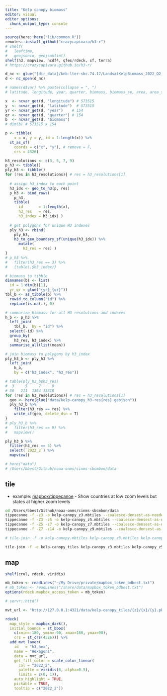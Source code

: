 ```yaml
---
title: "Kelp canopy biomass"
editor: visual
editor_options: 
  chunk_output_type: console
---
```


```r
source(here::here("lib/common.R"))
remotes::install_github("crazycapivara/h3-r")
# shelf(
#   leaftime,
#   geojsonio, geojsonlint)
shelf(h3, mapview, ncdf4, qfes/rdeck, sf, terra)
# https://crazycapivara.github.io/h3-r/

d_nc <- glue("{dir_data}/knb-lter-sbc.74.17/LandsatKelpBiomass_2022_Q2_withmetadata.nc")
d <- nc_open(d_nc)

# names(d$var) %>% paste(collapse = ", ")
# latitude, longitude, year, quarter, biomass, biomass_se, area, area_se, passes, passes5, passes7, passes8

x  <- ncvar_get(d, "longitude") # 573515
y  <- ncvar_get(d, "latitude")  # 573515
yr <- ncvar_get(d, "year")    # 154
qr <- ncvar_get(d, "quarter") # 154
b  <- ncvar_get(d, "biomass")
# dim(b) # 573515 x 154

p <- tibble(
    x = x, y = y, id = 1:length(x)) %>% 
  st_as_sf(
    coords = c("x", "y"), # remove = F, 
    crs = 4326) 

h3_resolutions <- c(3, 5, 7, 9)
p_h3 <- tibble()
ply_h3 <- tibble()
for (res in h3_resolutions){ # res = h3_resolutions[1]
  
  # assign h3_index to each point
  h3_idx <- geo_to_h3(p, res)
  p_h3 <- bind_rows(
    p_h3,
    tibble(
      id       = 1:length(x),
      h3_res   = res,
      h3_index = h3_idx) )
  
  # get polygons for unique H3 indexes
  ply_h3 <- rbind(
    ply_h3,
    h3_to_geo_boundary_sf(unique(h3_idx)) %>% 
      mutate(
        h3_res = res) )
}
# p_h3 %>% 
#   filter(h3_res == 3) %>% 
#   {table(.$h3_index)}

# biomass to tibble
dimnames(b) <- list(
  id = 1:dim(b)[1],
  yr_qr = glue("{yr}_{qr}"))
tbl_b <- as_tibble(b) %>% 
  rowid_to_column("id") %>% 
  replace(is.na(.), 0)

# summarize biomass for all H3 resolutions and indexes
h_b <- p_h3 %>% 
  left_join(
    tbl_b,  by = "id") %>% 
  select(-id) %>% 
  group_by(
    h3_res, h3_index) %>% 
  summarise_all(list(mean))

# join biomass to polygons by h3_index
ply_h3_b <- ply_h3 %>% 
  left_join(
    h_b,
    by = c("h3_index", "h3_res"))

# table(ply_h3_b$h3_res)
#  3     5     7     9 
# 36   211  1364 13318
for (res in h3_resolutions){ # res = h3_resolutions[1]
  geo <- here(glue("data/kelp-canopy_h3-res{res}.geojson"))
  ply_h3_b %>% 
    filter(h3_res == res) %>% 
    write_sf(geo, delete_dsn = T)
}
# ply_h3_b %>% 
#   filter(h3_res == 9) %>% 
#   mapview()

ply_h3_b %>%
  filter(h3_res == 5) %>%
  select(`2022_2`) %>% 
  mapview()

# here("data")
# /Users/bbest/Github/noaa-onms/cinms-sbcmbon/data
```

## tile

* example: [mapbox/tippecanoe](https://github.com/mapbox/tippecanoe#show-countries-at-low-zoom-levels-but-states-at-higher-zoom-levels) - Show countries at low zoom levels but states at higher zoom levels


```bash
cd /Users/bbest/Github/noaa-onms/cinms-sbcmbon/data
tippecanoe -f -z3 -o kelp-canopy_z3.mbtiles --coalesce-densest-as-needed kelp-canopy_h3-res3.geojson
tippecanoe -f -Z3 -z5 -o kelp-canopy_z5.mbtiles --coalesce-densest-as-needed  kelp-canopy_h3-res5.geojson
tippecanoe -f -Z5 -z7 -o kelp-canopy_z7.mbtiles --coalesce-densest-as-needed  kelp-canopy_h3-res7.geojson
tippecanoe -f -Z7 -z14 -o kelp-canopy_z9.mbtiles --coalesce-densest-as-needed  kelp-canopy_h3-res9.geojson

# tile-join -f -o kelp-canopy.mbtiles kelp-canopy_z3.mbtiles kelp-canopy_z5.mbtiles kelp-canopy_z7.mbtiles kelp-canopy_z9.mbtiles

tile-join -f -e kelp-canopy_tiles kelp-canopy_z3.mbtiles kelp-canopy_z5.mbtiles kelp-canopy_z7.mbtiles kelp-canopy_z9.mbtiles
```

## map

```r
shelf(crul, rdeck, viridis)

mb_token <- readLines("~/My Drive/private/mapbox_token_bdbest.txt")
# mb_token <- readLines("/share/data/mapbox_token_bdbest.txt")
options(rdeck.mapbox_access_token = mb_token)

# servr::httd()

mvt_url <- "http://127.0.0.1:4321/data/kelp-canopy_tiles/{z}/{x}/{y}.pbf"

rdeck(
  map_style = mapbox_dark(),
  initial_bounds = st_bbox(
    c(xmin=-180, ymin=-90, xmax=180, ymax=90),
    crs = st_crs(4326))) %>% 
  add_mvt_layer(
    id   = "h3_hex",
    name = "Hexagons",
    data = mvt_url,
    get_fill_color = scale_color_linear(
      col = "2022_2",
      palette = viridis(6, alpha=0.5),
      limits = c(0, 1)),
    auto_highlight = TRUE,
    pickable = TRUE,
    tooltip = c("2022_2"))
```
